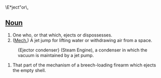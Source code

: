 \E*ject"or\,

== [[Noun]]==

# One who, or that which, ejects or dispossesses.
# ([[Mech.]]) A jet jump for lifting water or withdrawing air from a space.

:{Ejector condenser} (Steam Engine), a condenser in which the vacuum is maintained by a jet pump.

# That part of the mechanism of a breech-loading firearm which ejects the empty shell.